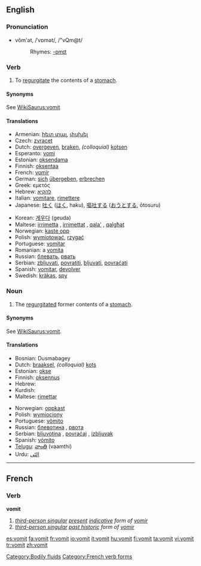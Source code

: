 {{see|vomît}}
{{wikipedia}}
==English==

===Pronunciation===
*vŏm'ət, /ˈvɒmət/, /"vQm@t/
*:Rhymes: [[Rhymes:English:-ɒmɪt|-ɒmɪt]]

===Verb===
{{en-verb}}

# To [[regurgitate]] the contents of a [[stomach]].

====Synonyms====
See [[WikiSaurus:vomit]]

====Translations====
{{top}}
*Armenian: [[հետ տալ]], [[փսխել]]
*Czech: [[zvracet]]
*Dutch: [[overgeven]], [[braken]], ''(colloquial)'' [[kotsen]]
*Esperanto: [[vomi]]
*Estonian: [[oksendama]]
*Finnish: [[oksentaa]]
*French: [[vomir]]
*German: [[sich]] [[übergeben]], [[erbrechen]]
*Greek: εμετός
*Hebrew: [[להקיא]]
*Italian: [[vomitare]], [[rimettere]]
*Japanese: [[吐く]] ([[はく]], haku), [[嘔吐する]] ([[おうとする]], ōtosuru)
{{mid}}
*Korean: [[게우다]] (geuda)<!--, [[토하다]] ([[吐]]-, to-hada)-->
*Maltese: [[irrimetta]] {{m}}, [[irrimettat]] {{f}}, [[qala']] {{m}}, [[qalgħat]] {{f}}
*Norwegian: [[kaste opp]]
*Polish: [[wymiotować]], [[rzygać]]
*Portuguese: [[vomitar]]
*Romanian: a [[vomita]]
*Russian: [[блевать]], [[рвать]]
*Serbian: [[zbljuvati]], [[povratiti]], [[bljuvati]], [[povraćati]]
*Spanish: [[vomitar]], [[devolver]]
*Swedish: [[kräkas]], [[spy]]
{{bottom}}

===Noun===
{{en-noun|-}}

# The [[regurgitate]]d former contents of a [[stomach]].

====Synonyms====
See [[WikiSaurus:vomit]].

====Translations====
{{top}}
*Bosnian: Dusmabagey
*Dutch: [[braaksel]], ''(colloquial)'' [[kots]]
*Estonian: [[okse]]
*Finnish: [[oksennus]]
*Hebrew: {{he-translation|קא|kei}}
*Kurdish: {{KUchar|[[ڕشانه‌وه‌]]}}
*Maltese: [[rimettar]]
{{mid}}
*Norwegian: [[oppkast]] {{n}}
*Polish: [[wymiociony]] {{f}}
*Portuguese: [[vômito]] {{m}}
*Russian: [[блевотина]] {{f}}, [[рвота]] {{f}}
*Serbian: [[bljuvotina]] {{f}}, [[povraćaj]] {{m}}, [[izbljuvak]] {{m}}
*Spanish: [[vómito]] {{m}}
*[[Telugu]]: [[వాంతి]] (vaamthi)
*Urdu: [[الٹى]]
{{bottom}}

[[Category:Bodily fluids]]

----

==French==

===Verb===
'''vomit'''

# ''[[third-person singular]] [[present]] [[indicative]] form of [[vomir]]''
# ''[[third-person singular]] [[past historic]] form of [[vomir#French|vomir]]''

[[Category:French verb forms]]

[[es:vomit]]
[[fa:vomit]]
[[fr:vomit]]
[[io:vomit]]
[[it:vomit]]
[[hu:vomit]]
[[fi:vomit]]
[[ta:vomit]]
[[vi:vomit]]
[[tr:vomit]]
[[zh:vomit]]